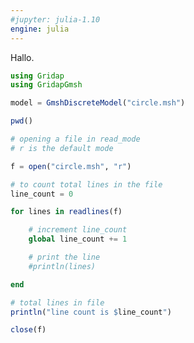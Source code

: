 ```yaml
---
#jupyter: julia-1.10
engine: julia
---
```

Hallo.
```julia
using Gridap
using GridapGmsh
```

```julia
model = GmshDiscreteModel("circle.msh")
```


```julia
pwd()

# opening a file in read_mode
# r is the default mode

f = open("circle.msh", "r")

# to count total lines in the file
line_count = 0			

for lines in readlines(f)

	# increment line_count
	global line_count += 1

	# print the line
	#println(lines)	 

end

# total lines in file
println("line count is $line_count")

close(f)

```
